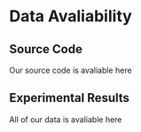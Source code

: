 # Data Avaliability


## Source Code
Our source code is avaliable here 

## Experimental Results 
All of our data is avaliable here
